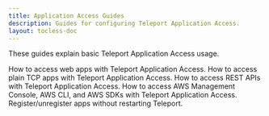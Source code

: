 ```yaml
---
title: Application Access Guides
description: Guides for configuring Teleport Application Access.
layout: tocless-doc
---
```


These guides explain basic Teleport Application Access usage.

<TileSet>
  <Tile icon="window" title="Web App Access" href="./guides/connecting-apps.mdx">
    How to access web apps with Teleport Application Access.
  </Tile>
  <Tile icon="window" title="TCP App Access (Preview)" href="./guides/tcp.mdx">
    How to access plain TCP apps with Teleport Application Access.
  </Tile>
  <Tile icon="window" title="API Access" href="./guides/api-access.mdx">
    How to access REST APIs with Teleport Application Access.
  </Tile>
  <Tile icon="cloud" title="AWS Access" href="./guides/aws-console.mdx">
    How to access AWS Management Console, AWS CLI, and AWS SDKs with Teleport Application Access.
  </Tile>
  <Tile icon="wrench" title="Dynamic Registration" href="./guides/dynamic-registration.mdx">
    Register/unregister apps without restarting Teleport.
  </Tile>
</TileSet>
